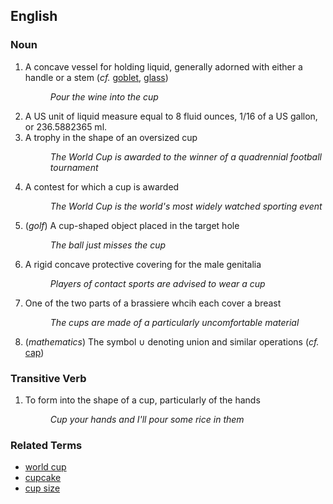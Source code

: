 == English ==

=== Noun ===

# A concave vessel for holding liquid, generally adorned with either a handle or a stem (''cf.'' [[goblet]], [[glass]])
#: ''Pour the wine into the cup''
# A US unit of liquid measure equal to 8 fluid ounces, 1/16 of a US gallon, or 236.5882365 ml.
# A trophy in the shape of an oversized cup
#: ''The World Cup is awarded to the winner of a quadrennial football tournament''
# A contest for which a cup is awarded
#: ''The World Cup is the world's most widely watched sporting event''
# (''golf'') A cup-shaped object placed in the target hole
#: ''The ball just misses the cup''
# A rigid concave protective covering for the male genitalia
#: ''Players of contact sports are advised to wear a cup''
# One of the two parts of a brassiere whcih each cover a breast
#: ''The cups are made of a particularly uncomfortable material''
# (''mathematics'') The symbol <math>\cup</math> denoting union and similar operations (''cf.'' [[cap]])

=== Transitive Verb ===

# To form into the shape of a cup, particularly of the hands
#: ''Cup your hands and I'll pour some rice in them''

=== Related Terms ===

* [[world cup]]
* [[cupcake]]
* [[cup size]]